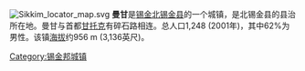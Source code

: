 {{expand|time=2009-11-28T10:10:10+00:00}}
{{unreferenced|time=2009-11-28T10:10:10+00:00}}
[[File:Sikkim_locator_map.svg|thumb]]
'''曼甘'''是[[锡金|锡金]][[北锡金县|北锡金县]]的一个城镇，是北锡金县的县治所在地。曼甘与首都[[甘托克|甘托克]]有碎石路相连。总人口1,248 (2001年)，其中62%为男性。该镇[[海拔|海拔]]约956 m (3,136英尺)。

[[Category:锡金邦城镇|Category:锡金邦城镇]]
